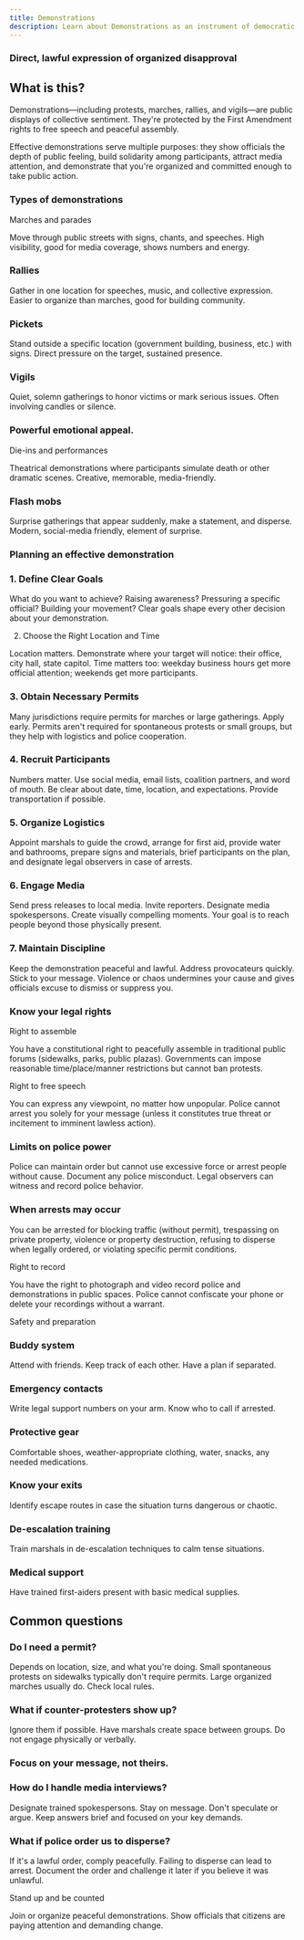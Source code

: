 ```yaml
---
title: Demonstrations
description: Learn about Demonstrations as an instrument of democratic power
---
```


### Direct, lawful expression of organized disapproval

## What is this?

Demonstrations—including protests, marches, rallies, and vigils—are public displays of collective sentiment. 
They're protected by the First Amendment rights to free speech and peaceful assembly.

Effective demonstrations serve multiple purposes: they show officials the depth of public feeling, build 
solidarity among participants, attract media attention, and demonstrate that you're organized and 
committed enough to take public action.

### Types of demonstrations

Marches and parades

Move through public streets with signs, chants, and speeches. High visibility, good for media coverage, 
shows numbers and energy.

### Rallies

Gather in one location for speeches, music, and collective expression. Easier to organize than marches, 
good for building community.

### Pickets

Stand outside a specific location (government building, business, etc.) with signs. Direct pressure 
on the target, sustained presence.

### Vigils

Quiet, solemn gatherings to honor victims or mark serious issues. Often involving candles or silence. 

### Powerful emotional appeal.

Die-ins and performances

Theatrical demonstrations where participants simulate death or other dramatic scenes. Creative, 
memorable, media-friendly.

### Flash mobs

Surprise gatherings that appear suddenly, make a statement, and disperse. Modern, social-media friendly, 
element of surprise.

### Planning an effective demonstration

### 1. Define Clear Goals

What do you want to achieve? Raising awareness? Pressuring a specific official? Building your movement? 
Clear goals shape every other decision about your demonstration.

2. Choose the Right Location and Time

Location matters. Demonstrate where your target will notice: their office, city hall, state capitol. 
Time matters too: weekday business hours get more official attention; weekends get more participants.

### 3. Obtain Necessary Permits

Many jurisdictions require permits for marches or large gatherings. Apply early. Permits aren't 
required for spontaneous protests or small groups, but they help with logistics and police cooperation.

### 4. Recruit Participants

Numbers matter. Use social media, email lists, coalition partners, and word of mouth. Be clear about 
date, time, location, and expectations. Provide transportation if possible.

### 5. Organize Logistics

Appoint marshals to guide the crowd, arrange for first aid, provide water and bathrooms, prepare signs 
and materials, brief participants on the plan, and designate legal observers in case of arrests.

### 6. Engage Media

Send press releases to local media. Invite reporters. Designate media spokespersons. Create visually 
compelling moments. Your goal is to reach people beyond those physically present.

### 7. Maintain Discipline

Keep the demonstration peaceful and lawful. Address provocateurs quickly. Stick to your message. 
Violence or chaos undermines your cause and gives officials excuse to dismiss or suppress you.

### Know your legal rights

Right to assemble

You have a constitutional right to peacefully assemble in traditional public forums (sidewalks, parks, 
public plazas). Governments can impose reasonable time/place/manner restrictions but cannot ban protests.

Right to free speech

You can express any viewpoint, no matter how unpopular. Police cannot arrest you solely for your message 
(unless it constitutes true threat or incitement to imminent lawless action).

### Limits on police power

Police can maintain order but cannot use excessive force or arrest people without cause. Document any 
police misconduct. Legal observers can witness and record police behavior.

### When arrests may occur

You can be arrested for blocking traffic (without permit), trespassing on private property, violence or 
property destruction, refusing to disperse when legally ordered, or violating specific permit conditions.

Right to record

You have the right to photograph and video record police and demonstrations in public spaces. Police 
cannot confiscate your phone or delete your recordings without a warrant.

Safety and preparation

### Buddy system

Attend with friends. Keep track of each other. Have a plan if separated.

### Emergency contacts

Write legal support numbers on your arm. Know who to call if arrested.

### Protective gear

Comfortable shoes, weather-appropriate clothing, water, snacks, any needed medications.

### Know your exits

Identify escape routes in case the situation turns dangerous or chaotic.

### De-escalation training

Train marshals in de-escalation techniques to calm tense situations.

### Medical support

Have trained first-aiders present with basic medical supplies.

## Common questions

### Do I need a permit?

Depends on location, size, and what you're doing. Small spontaneous protests on sidewalks typically 
don't require permits. Large organized marches usually do. Check local rules.

### What if counter-protesters show up?

Ignore them if possible. Have marshals create space between groups. Do not engage physically or verbally. 

### Focus on your message, not theirs.

### How do I handle media interviews?

Designate trained spokespersons. Stay on message. Don't speculate or argue. Keep answers brief and 
focused on your key demands.

### What if police order us to disperse?

If it's a lawful order, comply peacefully. Failing to disperse can lead to arrest. Document the 
order and challenge it later if you believe it was unlawful.

Stand up and be counted

Join or organize peaceful demonstrations. Show officials that citizens are paying attention and demanding change.
